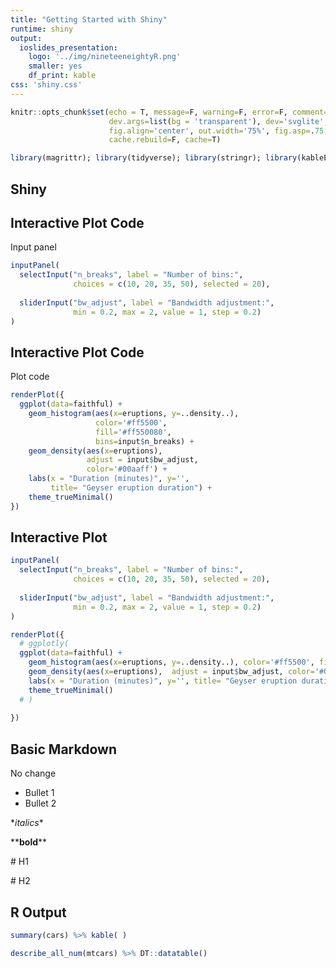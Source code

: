 ```yaml
---
title: "Getting Started with Shiny"
runtime: shiny
output: 
  ioslides_presentation: 
    logo: '../img/nineteeneightyR.png'
    smaller: yes
    df_print: kable
css: 'shiny.css'
---
```


```r
knitr::opts_chunk$set(echo = T, message=F, warning=F, error=F, comment=NA, R.options=list(width=220),   # code 
                      dev.args=list(bg = 'transparent'), dev='svglite',                                 # viz
                      fig.align='center', out.width='75%', fig.asp=.75,                 
                      cache.rebuild=F, cache=T)                                                         # cache
```

```r
library(magrittr); library(tidyverse); library(stringr); library(kableExtra); library(plotly); library(lazerhawk)
```

## Shiny 



## Interactive Plot Code

Input panel

```r
inputPanel(
  selectInput("n_breaks", label = "Number of bins:",
              choices = c(10, 20, 35, 50), selected = 20),
  
  sliderInput("bw_adjust", label = "Bandwidth adjustment:",
              min = 0.2, max = 2, value = 1, step = 0.2)
)
```

## Interactive Plot Code

Plot code

```r
renderPlot({
  ggplot(data=faithful) +
    geom_histogram(aes(x=eruptions, y=..density..), 
                   color='#ff5500', 
                   fill='#ff550080', 
                   bins=input$n_breaks) +
    geom_density(aes(x=eruptions),
                 adjust = input$bw_adjust,
                 color='#00aaff') +
    labs(x = "Duration (minutes)", y='', 
         title= "Geyser eruption duration") +
    theme_trueMinimal()
})
```


## Interactive Plot

```r
inputPanel(
  selectInput("n_breaks", label = "Number of bins:",
              choices = c(10, 20, 35, 50), selected = 20),
  
  sliderInput("bw_adjust", label = "Bandwidth adjustment:",
              min = 0.2, max = 2, value = 1, step = 0.2)
)

renderPlot({
  # ggplotly(
  ggplot(data=faithful) +
    geom_histogram(aes(x=eruptions, y=..density..), color='#ff5500', fill='#ff550080', bins=input$n_breaks) +
    geom_density(aes(x=eruptions),  adjust = input$bw_adjust, color='#00aaff') +
    labs(x = "Duration (minutes)", y='', title= "Geyser eruption duration") +
    theme_trueMinimal()
  # )
  
})
```



## Basic Markdown

No change

- Bullet 1
- Bullet 2

\**italics*\*

\*\***bold**\*\*

\# H1

\# H2


## R Output

```r
summary(cars) %>% kable( )
```


```r
describe_all_num(mtcars) %>% DT::datatable()
```


